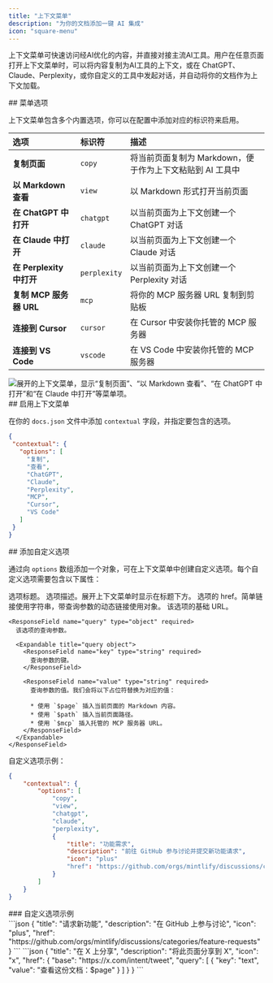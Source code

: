 ```yaml
---
title: "上下文菜单"
description: "为你的文档添加一键 AI 集成"
icon: "square-menu"
---
```



上下文菜单可快速访问经AI优化的内容，并直接对接主流AI工具。用户在任意页面打开上下文菜单时，可以将内容复制为AI工具的上下文，或在 ChatGPT、Claude、Perplexity，或你自定义的工具中发起对话，并自动将你的文档作为上下文加载。


<div id="menu-options">
  ## 菜单选项
</div>

上下文菜单包含多个内置选项，你可以在配置中添加对应的标识符来启用。

| 选项 | 标识符 | 描述 |
|:--------|:------------|:-------------|
| **复制页面** | `copy` | 将当前页面复制为 Markdown，便于作为上下文粘贴到 AI 工具中 |
| **以 Markdown 查看** | `view` | 以 Markdown 形式打开当前页面 |
| **在 ChatGPT 中打开** | `chatgpt` | 以当前页面为上下文创建一个 ChatGPT 对话 |
| **在 Claude 中打开** | `claude` | 以当前页面为上下文创建一个 Claude 对话 |
| **在 Perplexity 中打开** | `perplexity` | 以当前页面为上下文创建一个 Perplexity 对话 |
| **复制 MCP 服务器 URL** | `mcp` | 将你的 MCP 服务器 URL 复制到剪贴板 |
| **连接到 Cursor** | `cursor` | 在 Cursor 中安装你托管的 MCP 服务器 |
| **连接到 VS Code** | `vscode` | 在 VS Code 中安装你托管的 MCP 服务器 |

<Frame>
    <img 
    src="/images/contextual-menu/contextual-menu.png" 
    alt="展开的上下文菜单，显示“复制页面”、“以 Markdown 查看”、“在 ChatGPT 中打开”和“在 Claude 中打开”等菜单项。" 
  />
</Frame>

<div id="enabling-the-contextual-menu">
  ## 启用上下文菜单
</div>

在你的 `docs.json` 文件中添加 `contextual` 字段，并指定要包含的选项。

```json
{
 "contextual": {
   "options": [
     "复制",
     "查看",
     "ChatGPT",
     "Claude",
     "Perplexity",
     "MCP",
     "Cursor",
     "VS Code"
   ]
 }
}
```


<div id="adding-custom-options">
  ## 添加自定义选项
</div>

通过向 `options` 数组添加一个对象，可在上下文菜单中创建自定义选项。每个自定义选项需要包含以下属性：

<ResponseField name="title" type="string" required>
  选项标题。
</ResponseField>

<ResponseField name="description" type="string" required>
  选项描述。展开上下文菜单时显示在标题下方。
</ResponseField>

<IconsRequired />

<ResponseField name="href" type="string | object" required>
  选项的 href。简单链接使用字符串，带查询参数的动态链接使用对象。

  <Expandable title="href object">
    <ResponseField name="base" type="string" required>
      该选项的基础 URL。
    </ResponseField>

    <ResponseField name="query" type="object" required>
      该选项的查询参数。

      <Expandable title="query object">
        <ResponseField name="key" type="string" required>
          查询参数的键。
        </ResponseField>

        <ResponseField name="value" type="string" required>
          查询参数的值。我们会将以下占位符替换为对应的值：

          * 使用 `$page` 插入当前页面的 Markdown 内容。
          * 使用 `$path` 插入当前页面路径。
          * 使用 `$mcp` 插入托管的 MCP 服务器 URL。
        </ResponseField>
      </Expandable>
    </ResponseField>
  </Expandable>
</ResponseField>

自定义选项示例：

```json {9-14} wrap
{
    "contextual": {
        "options": [
            "copy",
            "view",
            "chatgpt",
            "claude",
            "perplexity",
            {
                "title": "功能需求",
                "description": "前往 GitHub 参与讨论并提交新功能请求",
                "icon": "plus"
                "href": "https://github.com/orgs/mintlify/discussions/categories/feature-requests"
            }
        ]
    }
}
```


<div id="custom-option-examples">
  ### 自定义选项示例
</div>

<AccordionGroup>
<Accordion title="简单链接">
```json
{
  "title": "请求新功能",
  "description": "在 GitHub 上参与讨论",
  "icon": "plus",
  "href": "https://github.com/orgs/mintlify/discussions/categories/feature-requests"
}
```
</Accordion>

<Accordion title="包含页面内容的动态链接">
```json
{
  "title": "在 X 上分享",
  "description": "将此页面分享到 X",
  "icon": "x",
  "href": {
    "base": "https://x.com/intent/tweet",
    "query": [
      {
      "key": "text",
      "value": "查看这份文档：$page"
      }
    ]
  }
}
```
</Accordion>
</AccordionGroup>